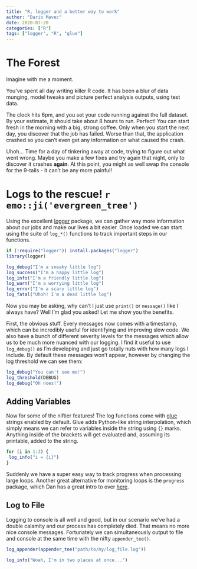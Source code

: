 ```yaml
---
title: "R, logger and a better way to work"
author: "Dario Mavec"
date: 2020-07-20
categories: ["R"]
tags: ["logger", "R", "glue"]
---
```


# The Forest

Imagine with me a moment.

You've spent all day writing killer R code. It has been a blur of data munging, model tweaks and picture perfect analysis outputs, using test data.

The clock hits 6pm, and you set your code running against the full dataset. By your estimate, it should take about 8 hours to run. Perfect! You can start fresh in the morning with a big, strong coffee. Only when you start the next day, you discover that the job has failed. Worse than that, the application crashed so you can't even get any information on what caused the crash.

Uhoh... Time for a day of tinkering away at code, trying to figure out what went wrong. Maybe you make a few fixes and try again that night, only to discover it crashes **again**. At this point, you might as well swap the console for the 9-tails - it can't be any more painful!

# Logs to the rescue! `r emo::ji('evergreen_tree')`

Using the excellent [logger](https://github.com/daroczig/logger) package, we can gather way more information about our jobs and make our lives a bit easier. Once loaded we can start using the suite of `log_*()` functions to track important steps in our functions.

```r
if (!require("logger")) install.packages("logger")
library(logger)

log_debug("I'm a sneaky little log")
log_success("I'm a happy little log")
log_info("I'm a friendly little log")
log_warn("I'm a worrying little log")
log_error("I'm a scary little log")
log_fatal("Uhoh! I'm a dead little log")
```
Now you may be asking, why can't I just use `print()` or `message()` like I always have? Well I'm glad you asked! Let me show you the benefits.

First, the obvious stuff. Every messages now comes with a timestamp, which can be incredibly useful for identifying and improving slow code. We also have a bunch of different severity levels for the messages which allow us to be much more nuanced with our logging. I find it useful to use `log_debug()` as I'm developing and just go totally nuts with how many logs I include. By default these messages won't appear, however by changing the log threshold we can see them:

```r
log_debug("You can't see me!")
log_threshold(DEBUG)
log_debug("Oh noes!")
```

## Adding Variables

Now for some of the niftier features! The log functions come with [glue](https://github.com/tidyverse/glue) strings enabled by default. Glue adds Python-like string interpolation, which simply means we can refer to variables inside the string using `{}` marks. Anything inside of the brackets will get evaluated and, assuming its printable, added to the string.

```r
for (i in 1:3) {
 log_info("i = {i}") 
}
```

Suddenly we have a super easy way to track progress when processing large loops. Another great alternative for monitoring loops is the `progress` package, which Dan has a great intro to over [here](http://gradientdescending.com/fun-with-progress-bars-fish-daggers-and-the-star-wars-trench-run/).

## Log to File

Logging to console is all well and good, but in our scenario we've had a double calamity and our process has completely died. That means no more nice console messages. Fortunately we can simultaneously output to file and console at the same time with the nifty `appender_tee()`.

```r
log_appender(appender_tee("path/to/my/log_file.log"))
```
```r
log_info("Woah, I'm in two places at once...")
```
